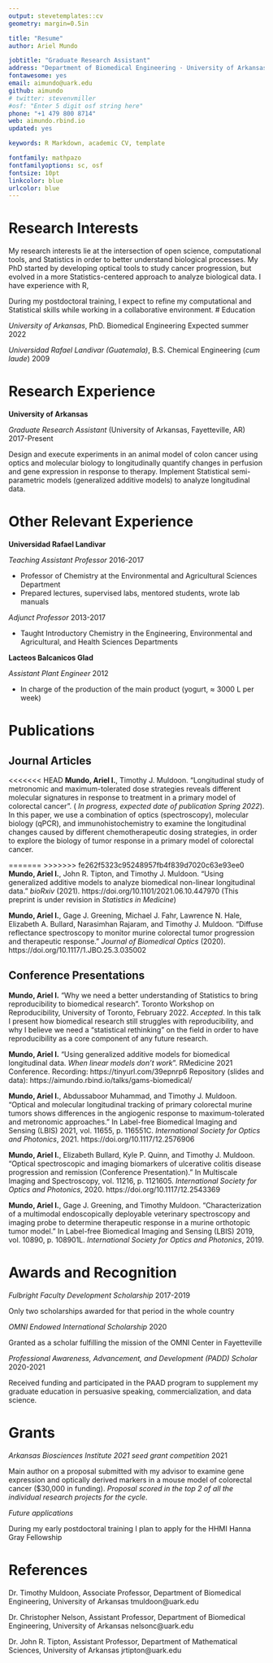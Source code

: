 ```yaml
---
output: stevetemplates::cv
geometry: margin=0.5in

title: "Resume"
author: Ariel Mundo

jobtitle: "Graduate Research Assistant"
address: "Department of Biomedical Engineering · University of Arkansas · Fayetteville, AR"
fontawesome: yes
email: aimundo@uark.edu
github: aimundo
# twitter: stevenvmiller
#osf: "Enter 5 digit osf string here"
phone: "+1 479 800 8714"
web: aimundo.rbind.io
updated: yes

keywords: R Markdown, academic CV, template

fontfamily: mathpazo
fontfamilyoptions: sc, osf
fontsize: 10pt
linkcolor: blue
urlcolor: blue
---
```


# Research Interests

My research interests lie at the intersection of open science, computational tools, and Statistics in order to better understand biological processes. My PhD started by developing optical tools to study cancer progression, but evolved in a more Statistics-centered approach to analyze biological data. I have experience with R, 

During my postdoctoral training, I expect to refine my computational and Statistical skills while working in a collaborative environment. 
# Education

*University of Arkansas*, PhD. Biomedical Engineering \hfill Expected summer 2022

*Universidad Rafael Landivar (Guatemala)*, B.S. Chemical Engineering (_cum laude_) \hfill 2009


# Research Experience

**University of Arkansas**

_Graduate Research Assistant_ (University of Arkansas, Fayetteville, AR) \hfill 2017-Present

Design and execute experiments in an animal model of colon cancer using optics and molecular biology to longitudinally quantify changes in perfusion and gene expression in response to therapy. Implement Statistical semi-parametric models (generalized additive models) to analyze longitudinal data.

# Other Relevant Experience

**Universidad Rafael Landivar**

_Teaching Assistant Professor_  \hfill 2016-2017

- Professor of Chemistry at the Environmental and Agricultural Sciences Department
- Prepared lectures, supervised labs, mentored students, wrote lab manuals

_Adjunct Professor_ \hfill 2013-2017

- Taught Introductory Chemistry in the Engineering, Environmental and Agricultural, and Health Sciences Departments

**Lacteos Balcanicos Glad**

_Assistant Plant Engineer_ \hfill 2012

- In charge of the production of the main product (yogurt, $\approx$ 3000 L per week)

# Publications
## Journal Articles

<<<<<<< HEAD
**Mundo, Ariel I.**, Timothy J. Muldoon. "Longitudinal study of metronomic and maximum-tolerated dose strategies reveals different molecular signatures in response to treatment in a primary model of colorectal cancer". ( _In progress, expected date of publication Spring 2022_). In this paper, we use a combination of optics (spectroscopy), molecular biology (qPCR), and immunohistochemistry to examine the longitudinal changes caused by different chemotherapeutic dosing strategies, in order to explore the biology of tumor response in a primary model of colorectal cancer.  

=======
>>>>>>> fe262f5323c95248957fb4f839d7020c63e93ee0
**Mundo, Ariel I.**, John R. Tipton, and Timothy J. Muldoon. "Using generalized additive models to analyze biomedical non-linear longitudinal data." _bioRxiv_ (2021). https://doi.org/10.1101/2021.06.10.447970 (This preprint is under revision in _Statistics in Medicine_)

**Mundo, Ariel I.**, Gage J. Greening, Michael J. Fahr, Lawrence N. Hale, Elizabeth A. Bullard, Narasimhan Rajaram, and Timothy J. Muldoon. "Diffuse reflectance spectroscopy to monitor murine colorectal tumor progression and therapeutic response." _Journal of Biomedical Optics_ (2020). https://doi.org/10.1117/1.JBO.25.3.035002


## Conference Presentations

**Mundo, Ariel I.** "Why we need a better understanding of Statistics to bring reproducibility to biomedical research". Toronto Workshop on Reproducibility, University of Toronto, February 2022. _Accepted_. In this talk I present how biomedical research still struggles with reproducibility, and why I believe we need a "statistical rethinking" on the field in order to have reproducibility as a core component of any future research.

**Mundo, Ariel I.** "Using generalized additive models for biomedical longitudinal data. _When linear models don't work_". RMedicine 2021 Conference. Recording: https://tinyurl.com/39epnrp6 Repository (slides and data): https://aimundo.rbind.io/talks/gams-biomedical/

**Mundo, Ariel I.**, Abdussaboor Muhammad, and Timothy J. Muldoon. "Optical and molecular longitudinal tracking of primary colorectal murine tumors shows differences in the angiogenic response to maximum-tolerated and metronomic approaches." In Label-free Biomedical Imaging and Sensing (LBIS) 2021, vol. 11655, p. 116551C. _International Society for Optics and Photonics_, 2021. https://doi.org/10.1117/12.2576906

**Mundo, Ariel I.**, Elizabeth Bullard, Kyle P. Quinn, and Timothy J. Muldoon. "Optical spectroscopic and imaging biomarkers of ulcerative colitis disease progression and remission (Conference Presentation)." In Multiscale Imaging and Spectroscopy, vol. 11216, p. 1121605. _International Society for Optics and Photonics_, 2020. https://doi.org/10.1117/12.2543369

**Mundo, Ariel I.**, Gage J. Greening, and Timothy Muldoon. "Characterization of a multimodal endoscopically deployable veterinary spectroscopy and imaging probe to determine therapeutic response in a murine orthotopic tumor model." In Label-free Biomedical Imaging and Sensing (LBIS) 2019, vol. 10890, p. 108901L. _International Society for Optics and Photonics_, 2019.


# Awards and Recognition

_Fulbright Faculty Development Scholarship_ \hfill 2017-2019

Only two scholarships awarded for that period in the whole country

_OMNI Endowed International Scholarship_ \hfill 2020

Granted as a scholar fulfilling the mission of the OMNI Center in Fayetteville

_Professional Awareness, Advancement, and Development (PADD) Scholar_ \hfill 2020-2021
 
 Received funding and participated in the PAAD program to supplement my graduate education in persuasive speaking, commercialization, and data science.
 
# Grants

_Arkansas Biosciences Institute 2021 seed grant competition _ \hfill 2021

Main author on a proposal submitted with my advisor to examine gene expression and optically derived markers in a mouse model of colorectal cancer ($30,000 in funding). _Proposal scored in the top 2 of all the individual research projects for the cycle_.


_Future applications_

During my early postdoctoral training I plan to apply for the HHMI Hanna Gray Fellowship


# References

Dr. Timothy Muldoon, Associate Professor, Department of Biomedical Engineering, University of Arkansas \newline
tmuldoon@uark.edu

Dr. Christopher Nelson, Assistant Professor, Department of Biomedical Engineering, University of Arkansas \newline
nelsonc@uark.edu

Dr. John R. Tipton, Assistant Professor, Department of Mathematical Sciences, University of Arkansas \newline
jrtipton@uark.edu

